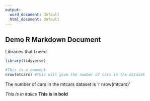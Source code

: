 ---
output:
  word_document: default
  html_document: default
---
## Demo R Markdown Document

Libraries that I need.  
```{r}
library(tidyverse)
```

```{r}
#This is a comment
nrow(mtcars) #This will give the number of cars in the dataset
```

The number of cars in the mtcars dataset is 'r nrow(mtcars)' 

*This is in italics*
**This is in bold**
